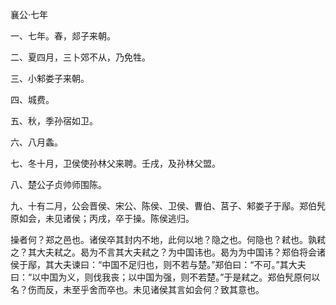 

襄公·七年

一、七年。春，郯子来朝。

二、夏四月，三卜郊不从，乃免牲。

三、小邾娄子来朝。

四、城费。

五、秋，季孙宿如卫。

六、八月螽。

七、冬十月，卫侯使孙林父来聘。壬戌，及孙林父盟。

八、楚公子贞帅师围陈。

九、十有二月，公会晋侯、宋公、陈侯、卫侯、曹伯、莒子、邾娄子于鄬。郑伯髠原如会，未见诸侯；丙戌，卒于操。陈侯逃归。

操者何？郑之邑也。诸侯卒其封内不地，此何以地？隐之也。何隐也？弒也。孰弒之？其大夫弒之。曷为不言其大夫弒之？为中国讳也。曷为为中国讳？郑伯将会诸侯于鄬，其大夫谏曰：“中国不足归也，则不若与楚。”郑伯曰：“不可。”其大夫曰：“以中国为义，则伐我丧；以中国为强，则不若楚。”于是弒之。郑伯髠原何以名？伤而反，未至乎舍而卒也。未见诸侯其言如会何？致其意也。

